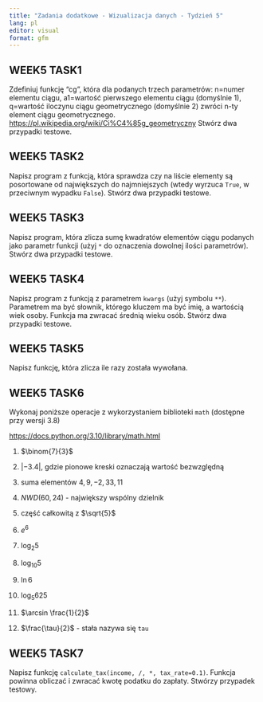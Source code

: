 ```yaml
---
title: "Zadania dodatkowe - Wizualizacja danych - Tydzień 5"
lang: pl
editor: visual
format: gfm
---
```


## WEEK5 TASK1

Zdefiniuj funkcję "cg", która dla podanych trzech parametrów: n=numer elementu ciągu, a1=wartość pierwszego elementu ciągu (domyślnie 1), q=wartość iloczynu ciągu geometrycznego (domyślnie 2) zwróci n-ty element ciągu geometrycznego. <https://pl.wikipedia.org/wiki/Ci%C4%85g_geometryczny> Stwórz dwa przypadki testowe.

## WEEK5 TASK2

Napisz program z funkcją, która sprawdza czy na liście elementy są posortowane od największych do najmniejszych (wtedy wyrzuca `True`, w przeciwnym wypadku `False`). Stwórz dwa przypadki testowe.

## WEEK5 TASK3

Napisz program, która zlicza sumę kwadratów elementów ciągu podanych jako parametr funkcji (użyj `*` do oznaczenia dowolnej ilości parametrów). Stwórz dwa przypadki testowe.

## WEEK5 TASK4

Napisz program z funkcją z parametrem `kwargs` (użyj symbolu `**`). Parametrem ma być słownik, którego kluczem ma być imię, a wartością wiek osoby. Funkcja ma zwracać średnią wieku osób. Stwórz dwa przypadki testowe.

## WEEK5 TASK5

Napisz funkcję, która zlicza ile razy została wywołana.

## WEEK5 TASK6

Wykonaj poniższe operacje z wykorzystaniem biblioteki `math` (dostępne przy wersji 3.8)

<https://docs.python.org/3.10/library/math.html>

1. $\binom{7}{3}$

2. $|-3.4|$, gdzie pionowe kreski oznaczają wartość bezwzględną

3. suma elementów $4,9,-2,33,11$

4. $NWD(60,24)$ - największy wspólny dzielnik

5. część całkowitą z $\sqrt{5}$

6. $e^6$

7. $\log_2 5$

8. $\log_{10} 5$

9. $\ln 6$

10. $\log_5 625$

11. $\arcsin \frac{1}{2}$

12. $\frac{\tau}{2}$ - stała nazywa się `tau`

## WEEK5 TASK7


Napisz funkcję `calculate_tax(income, /, *, tax_rate=0.1)`. Funkcja powinna obliczać i zwracać kwotę podatku do zapłaty. Stwórzy przypadek testowy. 